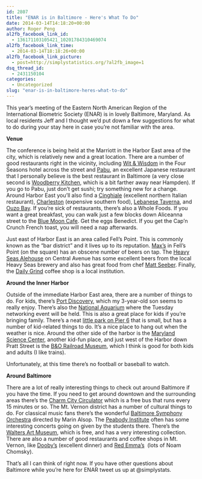 ```yaml
---
id: 2807
title: "ENAR is in Baltimore - Here's What To Do"
date: 2014-03-14T14:18:20+00:00
author: Roger Peng
al2fb_facebook_link_id:
  - 136171103105421_10201784310469074
al2fb_facebook_link_time:
  - 2014-03-14T18:18:26+00:00
al2fb_facebook_link_picture:
  - post=http://simplystatistics.org/?al2fb_image=1
dsq_thread_id:
  - 2431150104
categories:
  - Uncategorized
slug: "enar-is-in-baltimore-heres-what-to-do"
---
```

This year's meeting of the Eastern North American Region of the International Biometric Society (ENAR) is in lovely Baltimore, Maryland. As local residents Jeff and I thought we'd put down a few suggestions for what to do during your stay here in case you're not familiar with the area.

**Venue**

The conference is being held at the Marriott in the Harbor East area of the city, which is relatively new and a great location. There are a number of good restaurants right in the vicinity, including [Wit & Wisdom](http://www.witandwisdombaltimore.com) in the Four Seasons hotel across the street and [Pabu](http://www.pabuizakaya.com), an excellent Japanese restaurant that I personally believe is the best restaurant in Baltimore (a very close second is [Woodberry Kitchen](http://www.woodberrykitchen.com), which is a bit farther away near Hampden). If you go to Pabu, just don't get sushi; try something new for a change. Around Harbor East you'll also find a [Cinghiale](http://www.cgeno.com) (excellent northern Italian restaurant), [Charleston](http://www.charlestonrestaurant.com) (expensive southern food), [Lebanese Taverna](http://www.lebanesetaverna.com/lebanese-restaurant-baltimore-md.html), and [Ouzo Bay](http://www.ouzobay.com). If you're sick of restaurants, there's also a Whole Foods. If you want a great breakfast, you can walk just a few blocks down Aliceanna street to the [Blue Moon Cafe](http://bluemoonbaltimore.com). Get the eggs Benedict. If you get the Cap'n Crunch French toast, you will need a nap afterwards.

Just east of Harbor East is an area called Fell's Point. This is commonly known as the "bar district" and it lives up to its reputation. [Max's](http://www.maxs.com) in Fell's Point (on the square) has an obscene number of beers on tap. The [Heavy Seas Alehouse](http://heavyseasalehouse.com) on Central Avenue has some excellent beers from the local Heavy Seas brewery and also has great food from chef [Matt Seeber](https://twitter.com/Matt_Seeber). Finally, the [Daily Grind](http://www.fellsgrind.com/Index.aspx) coffee shop is a local institution.

**Around the Inner Harbor**

Outside of the immediate Harbor East area, there are a number of things to do. For kids, there's [Port Discovery](http://www.portdiscovery.org/index.cfm?), which my 3-year-old son seems to really enjoy. There's also the [National Aquarium](http://aqua.org) where the Tuesday networking event will be held. This is also a great place for kids if you're bringing family. There's a neat [little park on Pier 6](https://www.google.com/maps/place/39°17'07.5%22N+76°36'20.4%22W/@39.285406,-76.605667,15z/data=!3m1!4b1!4m2!3m1!1s0x0:0x0) that is small, but has a number of kid-related things to do. It's a nice place to hang out when the weather is nice. Around the other side of the harbor is the [Maryland Science Center](http://www.mdsci.org), another kid-fun place, and just west of the Harbor down Pratt Street is the [B&O Railroad Museum](http://www.borail.org), which I think is good for both kids and adults (I like trains).

Unfortunately, at this time there's no football or baseball to watch.

**Around Baltimore**

There are a lot of really interesting things to check out around Baltimore if you have the time. If you need to get around downtown and the surrounding areas there's the [Charm City Circulator](http://www.charmcitycirculator.com) which is a free bus that runs every 15 minutes or so. The Mt. Vernon district has a number of cultural things to do. For classical music fans there's the wonderful [Baltimore Symphony Orchestra](http://bsomusic.org) directed by Marin Alsop. The [Peabody Institute](http://www.peabody.jhu.edu) often has some interesting concerts going on given by the students there. There's the [Walters Art Museum](http://thewalters.org), which is free, and has a very interesting collection. There are also a number of good restaurants and coffee shops in Mt. Vernon, like [Dooby's](http://www.doobyscoffee.com) (excellent dinner) and [Red Emma's](https://redemmas.org)  (lots of Noam Chomsky).

That's all I can think of right now. If you have other questions about Baltimore while you're here for ENAR tweet us up at @simplystats.
